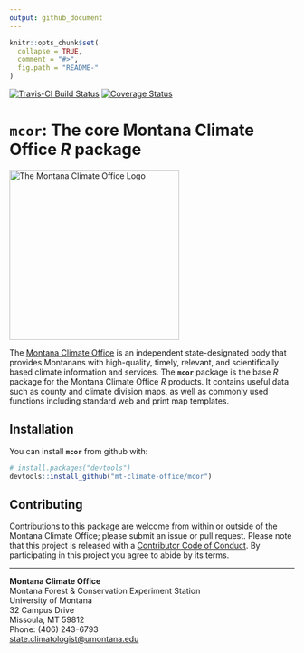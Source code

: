 ```yaml
---
output: github_document
---
```


<!-- README.md is generated from README.Rmd. Please edit that file -->

```r
knitr::opts_chunk$set(
  collapse = TRUE,
  comment = "#>",
  fig.path = "README-"
)
```

[![Travis-CI Build Status](https://travis-ci.org/mt-climate-office/mcor.svg?branch=master)](https://travis-ci.org/mt-climate-office/mcor)
[![Coverage Status](https://img.shields.io/codecov/c/github/mt-climate-office/mcor/master.svg)](https://codecov.io/github/mt-climate-office/mcor?branch=master)

# **`mcor`**: The core Montana Climate Office *R* package

<img src="https://climate.umt.edu/imx/MCO-Logo-Footer.png" alt="The Montana Climate Office Logo" style="width: 300px;"/><br>

The [Montana Climate Office](https://climate.umt.edu/) is an independent state-designated body that provides Montanans with high-quality, timely, relevant, and scientifically based climate information and services. The **`mcor`** package is the base *R* package for the Montana Climate Office *R* products. It contains useful data such as county and climate division maps, as well as commonly used functions including standard web and print map templates.

## Installation

You can install **`mcor`** from github with:

```r
# install.packages("devtools")
devtools::install_github("mt-climate-office/mcor")
```

## Contributing
Contributions to this package are welcome from within or outside of the Montana Climate Office; please submit an issue or pull request. Please note that this project is released with a [Contributor Code of Conduct](CONDUCT.md). By participating in this project you agree to abide by its terms.

-----

**Montana Climate Office**<br>
Montana Forest & Conservation Experiment Station<br>
University of Montana<br>
32 Campus Drive<br>
Missoula, MT 59812<br>
Phone: (406) 243-6793<br>
[state.climatologist@umontana.edu](mailto:state.climatologist@umontana.edu)
